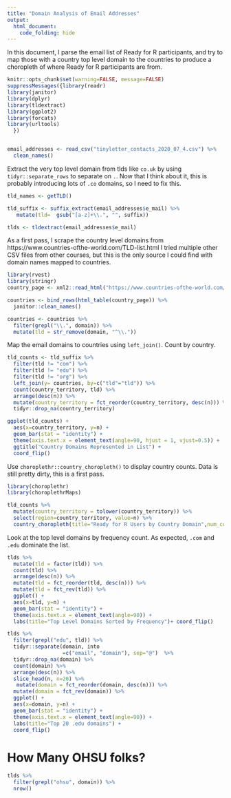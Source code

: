 ```yaml
---
title: "Domain Analysis of Email Addresses"
output: 
  html_document:
    code_folding: hide
---
```


In this document, I parse the email list of Ready for R participants, and try to map those with a country top level domain to the countries to produce a choropleth of where Ready for R participants are from.

```r
knitr::opts_chunk$set(warning=FALSE, message=FALSE)
suppressMessages({library(readr)
library(janitor)
library(dplyr)
library(tldextract)
library(ggplot2)
library(forcats)
library(urltools)
  })


email_addresses <- read_csv("tinyletter_contacts_2020_07_4.csv") %>%
  clean_names()
```

Extract the very top level domain from tlds like `co.uk` by using `tidyr::separate_rows` to separate on `.`. Now that I think about it, this is probably introducing lots of `.co` domains, so I need to fix this.

```r
tld_names <- getTLD()

tld_suffix <- suffix_extract(email_addresses$e_mail) %>%
   mutate(tld=  gsub("[a-z]+\\.", "", suffix))

tlds <- tldextract(email_addresses$e_mail) 
```

As a first pass, I scrape the country level domains from https://www.countries-ofthe-world.com/TLD-list.html I tried multiple other CSV files from other courses, but this is the only source I could find with domain names mapped to countries.

```r
library(rvest)
library(stringr)
country_page <- xml2::read_html("https://www.countries-ofthe-world.com/TLD-list.html")

countries <- bind_rows(html_table(country_page)) %>%
  janitor::clean_names()

countries <- countries %>%
  filter(grepl("\\.", domain)) %>%
  mutate(tld = str_remove(domain, "^\\."))
```

Map the email domains to countries using `left_join()`. Count by country.

```r
tld_counts <- tld_suffix %>%
  filter(tld != "com") %>%
  filter(tld != "edu") %>%
  filter(tld != "org") %>%
  left_join(y= countries, by=c("tld"="tld")) %>%
  count(country_territory, tld) %>%
  arrange(desc(n)) %>%
  mutate(country_territory = fct_reorder(country_territory, desc(n))) %>% ungroup() %>% mutate(country_territory = fct_rev(country_territory)) %>%
  tidyr::drop_na(country_territory)

ggplot(tld_counts) +
  aes(x=country_territory, y=n) +
  geom_bar(stat = "identity") +
  theme(axis.text.x = element_text(angle=90, hjust = 1, vjust=0.5)) +
  ggtitle("Country Domains Represented in List") +
  coord_flip()

```

Use `choroplethr::country_choropleth()` to display country counts. Data is still pretty dirty, this is a first pass.

```r
library(choroplethr)
library(choroplethrMaps)

tld_counts %>%
  mutate(country_territory = tolower(country_territory)) %>%
  select(region=country_territory, value=n) %>%
  country_choropleth(title="Ready for R Users by Country Domain",num_colors = 4)

```


Look at the top level domains by frequency count. As expected, `.com` and `.edu` dominate the list.

```r
tlds %>%
  mutate(tld = factor(tld)) %>%
  count(tld) %>%
  arrange(desc(n)) %>%
  mutate(tld = fct_reorder(tld, desc(n))) %>%
  mutate(tld = fct_rev(tld)) %>%
  ggplot() +
  aes(x=tld, y=n) +
  geom_bar(stat = "identity") +
  theme(axis.text.x = element_text(angle=90)) +
  labs(title="Top Level Domains Sorted by Frequency")+ coord_flip()
```

```r
tlds %>%
  filter(grepl("edu", tld)) %>%
  tidyr::separate(domain, into 
                  =c("email", "domain"), sep="@")  %>%
  tidyr::drop_na(domain) %>%
  count(domain) %>%
  arrange(desc(n)) %>%
  slice_head(n, n=20) %>%
   mutate(domain = fct_reorder(domain, desc(n))) %>%
  mutate(domain = fct_rev(domain)) %>%
  ggplot() +
  aes(x=domain, y=n) +
  geom_bar(stat = "identity") +
  theme(axis.text.x = element_text(angle=90)) +
  labs(title="Top 20 .edu domains") + 
  coord_flip()

```

# How Many OHSU folks?

```r
tlds %>%
  filter(grepl("ohsu", domain)) %>%
  nrow()
```